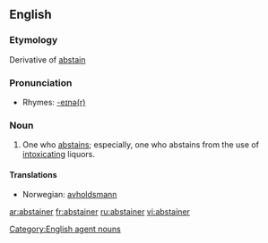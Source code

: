 ==English==

===Etymology===
Derivative of [[abstain]]

===Pronunciation===
* Rhymes: [[Rhymes:English:-eɪnə(r)|-eɪnə(r)]]

===Noun===
{{en-noun}}

# One who [[abstains]]; especially, one who abstains from the use of [[intoxicating]] liquors.

====Translations====
* Norwegian: [[avholdsmann]] {{c}}

[[Category:English agent nouns]]

[[ar:abstainer]]
[[fr:abstainer]]
[[ru:abstainer]]
[[vi:abstainer]]
